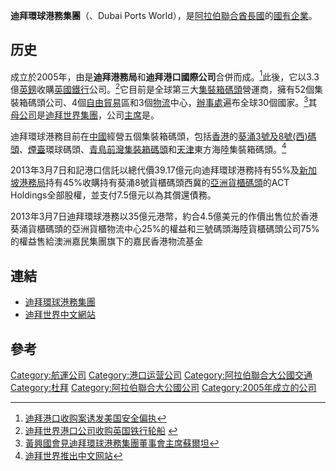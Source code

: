 {{Infobox_Company |
  company_name_zh = 迪拜環球港務集團 |
  company_name = 迪拜環球港務集團 |
  company_logo = [[File:Dpworld.gif|File:Dpworld.gif]] |
  company_type = [[阿拉伯聯合酋長國|阿拉伯聯合酋長國]][[國有企業|國有企業]] |
  foundation = 2005年 |
  location =阿拉伯聯合酋長國[[杜拜|杜拜]]|
  industry = [[集裝箱|集裝箱]][[碼頭|碼頭]]|
  key_people = [[主席|主席]]：{{le|蘇爾坦·艾哈邁德·本·蘇萊姆|Sultan Ahmed bin Sulayem}}|
  parent = [[迪拜世界集團|迪拜世界集團]]|
  sales =  |
  profit =  |
  asset = |
  market_value = |
  num_employees = |
  revenue = |
  products = |
  homepage = [http://www.dpworld.com/ 迪拜環球港務集團]
}}

'''迪拜環球港務集團'''（{{lang-ar|'''موانئ دبي العالمية'''}}、Dubai Ports World），是[[阿拉伯聯合酋長國|阿拉伯聯合酋長國]]的[[國有企業|國有企業]]。

==历史==
成立於2005年，由是'''迪拜港務局'''和'''迪拜港口國際公司'''合併而成。<ref>[http://www.singtaonet.com/global/america/t20060321_170257.html 迪拜港口收购案诱发美国安全偏执]</ref>此後，它以3.3億[[英鎊|英鎊]]收購[[英國|英國]][[鐵行輪船公司|鐵行]]公司。<ref>[http://cms.jctrans.com/xinwen/zhwl/gj/2005121189135.shtml 迪拜世界港口公司收购英国铁行轮船] {{webarchive|url=https://web.archive.org/web/20070123213458/http://cms.jctrans.com/xinwen/zhwl/gj/2005121189135.shtml |date=2007-01-23 }}</ref>它目前是全球第三大[[集裝箱|集裝箱]][[碼頭|碼頭]]營運商，擁有52個集裝箱碼頭公司、4個[[自由貿易|自由貿易]]區和3個[[物流|物流]]中心，[[辦事處|辦事處]]遍布全球30個國家。<ref>[http://economy.big5.enorth.com.cn/system/2006/07/07/001351008.shtml 黃興國會見迪拜環球港務集團董事會主席蘇爾坦]</ref>其[[母公司|母公司]]是[[迪拜世界集團|迪拜世界集團]]，公司[[主席|主席]]是{{tsl|en|Sultan Ahmed bin Sulayem|蘇爾坦·艾哈邁德·本·蘇萊姆}}。

迪拜環球港務目前在[[中國|中國]]經營五個集裝箱碼頭，包括[[香港|香港]]的[[葵青貨櫃碼頭|葵涌3號及8號(西)碼頭]]、[[煙臺|煙臺]]環球碼頭、[[青島|青島]][[前湾港|前灣集裝箱碼頭]]和[[天津|天津]]東方海陸集裝箱碼頭。<ref>[http://www.55188.net/news/gongsi/183919378.htm 迪拜世界推出中文网站]{{dead link|date=2018年4月 |bot=InternetArchiveBot |fix-attempted=yes }}</ref>

2013年3月7日和記港口信託以總代價39.17億元向迪拜環球港務持有55%及[[新加坡港務局|新加坡港務局]]持有45%收購持有葵涌8號貨櫃碼頭西冀的[[亞洲貨櫃碼頭|亞洲貨櫃碼頭]]的ACT Holdings全部股權，並支付7.5億元以為其償還債務。

2013年3月7日迪拜環球港務以35億元港幣，約合4.5億美元的作價出售位於香港葵涌貨櫃碼頭的亞洲貨櫃物流中心25%的權益和三號碼頭海陸貨櫃碼頭公司75%的權益售給澳洲嘉民集團旗下的嘉民香港物流基金

== 連結 ==
* [http://www.dpworld.com/ 迪拜環球港務集團] {{Wayback|url=http://www.dpworld.com/ |date=20081119145416 }}
* [https://web.archive.org/web/20080405190716/http://www.dubaiworldchina.cn/ 迪拜世界中文網站]

== 參考 ==
<references />

[[Category:航運公司|Category:航運公司]]
[[Category:港口运营公司|Category:港口运营公司]]
[[Category:阿拉伯聯合大公國交通|Category:阿拉伯聯合大公國交通]]
[[Category:杜拜|Category:杜拜]]
[[Category:阿拉伯聯合大公國公司|Category:阿拉伯聯合大公國公司]]
[[Category:2005年成立的公司|Category:2005年成立的公司]]